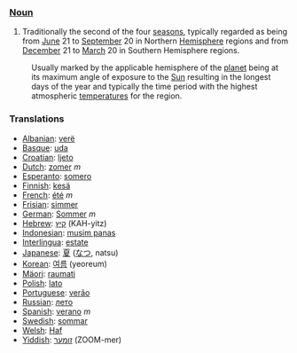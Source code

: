 ===[[Noun]]===
# Traditionally the second of the four [[season]]s, typically regarded as being from [[June]] 21 to [[September]] 20 in Northern [[Hemisphere]] regions and from [[December]] 21 to [[March]] 20 in Southern Hemisphere regions.
:Usually marked by the applicable hemisphere of the [[planet]] being at its maximum angle of exposure to the [[Sun]] resulting in the longest days of the year and  typically the time period with the highest atmospheric [[temperature]]s for the region. 

=== Translations ===
*[[Albanian]]: [[verë]]
*[[Basque]]: [[uda]]
*[[Croatian]]: [[ljeto]]
*[[Dutch]]: [[zomer]] ''m''
*[[Esperanto]]: [[somero]]
*[[Finnish]]: [[kesä]]
*[[French]]: [[été]] ''m''
*[[Frisian]]: [[simmer]]
*[[German]]: [[Sommer]] ''m''
*[[Hebrew]]: [[קיץ]] (KAH-yitz)
*[[Indonesian]]: [[musim panas]]
*[[Interlingua]]: [[estate]]
*[[Japanese]]: [[夏]] ([[なつ]], natsu)
*[[Korean]]: [[여름]] (yeoreum)
*[[Mäori]]: [[raumati]]
*[[Polish]]: [[lato]]
*[[Portuguese]]: [[verão]]
*[[Russian]]: [[лето]]
*[[Spanish]]: [[verano]] ''m''
*[[Swedish]]: [[sommar]]
*[[Welsh]]: [[Haf]]
*[[Yiddish]]: [[זומער]] (ZOOM-mer)